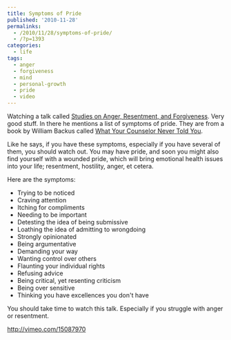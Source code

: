 ---
title: Symptoms of Pride
published: '2010-11-28'
permalinks:
  - /2010/11/28/symptoms-of-pride/
  - /?p=1393
categories:
  - life
tags:
  - anger
  - forgiveness
  - mind
  - personal-growth
  - pride
  - video
---

Watching a talk called [Studies on Anger, Resentment, and Forgiveness](http://vimeo.com/15087970). Very good stuff. In there he mentions a list of symptoms of pride. They are from a book by William Backus called [What Your Counselor Never Told You](http://amzn.to/eG0q6S).

Like he says, if you have these symptoms, especially if you have several of them, you should watch out. You may have pride, and soon you might also find yourself with a wounded pride, which will bring emotional health issues into your life; resentment, hostility, anger, et cetera.

Here are the symptoms:

- Trying to be noticed
- Craving attention
- Itching for compliments
- Needing to be important
- Detesting the idea of being submissive
- Loathing the idea of admitting to wrongdoing
- Strongly opinionated
- Being argumentative
- Demanding your way
- Wanting control over others
- Flaunting your individual rights
- Refusing advice
- Being critical, yet resenting criticism
- Being over sensitive
- Thinking you have excellences you don't have

You should take time to watch this talk. Especially if you struggle with anger or resentment.

http://vimeo.com/15087970
